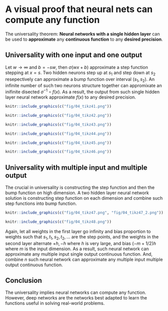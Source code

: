 # A visual proof that neural nets can compute any function {#vsnn}

The universality theorem: __Neural networks with a single hidden layer__ can be used to __approximate__ any __continuous function__ to any __desired precision__.

## Universality with one input and one output

Let $w \to \infty$ and $b = -sw$, then $\sigma(wx+b)$ approximate a step function stepping at $x = s$. Two hidden neurons step up at $s_1$ and step down at $s_2$ resepectively can approximate a bump function over interval $(s_1, s_2)$. An infinite number of such two neurons structure together can appromixate an inifinite disected $\sigma^{-1} \circ f(x)$. As a result, the output from such single hidden layer neural network approximate $f(x)$ to any desired precision.

```r
knitr::include_graphics(c("fig/04_tikz41.png"))
```

```r
knitr::include_graphics(c("fig/04_tikz42.png"))
```

```r
knitr::include_graphics(c("fig/04_tikz43.png"))
```

```r
knitr::include_graphics(c("fig/04_tikz44.png"))
```

```r
knitr::include_graphics(c("fig/04_tikz45.png"))
```

```r
knitr::include_graphics(c("fig/04_tikz46.png"))
```

## Universality with multiple input and multiple output

The crucial in universality is constructing the step function and then the bump function on high dimension. A two hidden layer neural network solution is constructing step function on each dimension and combine such step functions into bump function.

```r
knitr::include_graphics(c("fig/04_tikz47.png", "fig/04_tikz47_2.png"))
```

```r
knitr::include_graphics(c("fig/04_tikz48.png"))
```

Again, let all weights in the first layer go infinity and bias proportion to weights such that $s_1, t_1, s_2, t_2, \ldots$ are the step points, and the weights in the second layer alternate $+h, -h$ where $h$ is very large, and bias $(-m + 1/2)h$ where $m$ is the input dimension. As a result, such neural network can approximate any multiple input single output continuous function. And, combine $n$ such neural network can approximate any multiple input multiple output continuous function.

## Conclusion

The universality implies neural networks can compute any function. However, deep networks are the networks best adapted to learn the functions useful in solving real-world problems.
